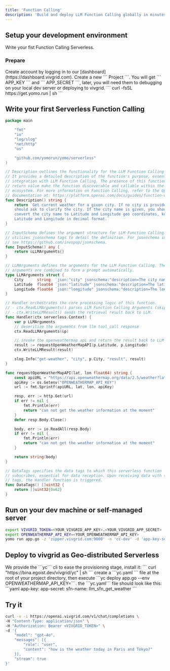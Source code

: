 ```yaml
---
title: 'Function Calling'
description: 'Build and deploy LLM Function Calling globally in minutes.'
---
```


## Setup your development environment

Write your fist Function Calling Serverless.

### Prepare

<AccordionGroup>
  <Accordion icon="rectangle-terminal" title="Create account on vivgrid">
    Create account by logging in to our [dashboard](https://dashboard.vivgrid.com).
    Create a new ``` Project ```. You will get ``` APP_KEY ``` and ``` APP_SECRET ```, 
		later, you will need them to debugging on your local dev server or deploying to vivgrid.
  </Accordion>
  <Accordion icon="github" title="Install the Stateful Serverless Framework: YoMo">
    ``` curl -fsSL https://get.yomo.run | sh ```
  </Accordion>
</AccordionGroup>

## Write your first Serverless Function Calling 

```go app.go
package main

	"fmt"
	"io"
	"log/slog"
	"net/http"
	"os"

	"github.com/yomorun/yomo/serverless"
)

// Description outlines the functionality for the LLM Function Calling feature.
// It provides a detailed description of the function's purpose, essential for
// integration with LLM Function Calling. The presence of this function and its
// return value make the function discoverable and callable within the LLM
// ecosystem. For more information on Function Calling, refer to the OpenAI
// documentation at: https://platform.openai.com/docs/guides/function-calling
func Description() string {
	return `Get current weather for a given city. If no city is provided, you 
	should ask to clarify the city. If the city name is given, you should 
	convert the city name to Latitude and Longitude geo coordinates, keeping 
	Latitude and Longitude in decimal format.`
}

// InputSchema defines the argument structure for LLM Function Calling. It
// utilizes jsonschema tags to detail the definition. For jsonschema in Go,
// see https://github.com/invopop/jsonschema.
func InputSchema() any {
	return &LLMArguments{}
}

// LLMArguments defines the arguments for the LLM Function Calling. These
// arguments are combined to form a prompt automatically.
type LLMArguments struct {
	City      string  `json:"city" jsonschema:"description=The city name to get the weather for"`
	Latitude  float64 `json:"latitude" jsonschema:"description=The latitude of the city, in decimal format, range should be in (-90, 90)"`
	Longitude float64 `json:"longitude" jsonschema:"description=The longitude of the city, in decimal format, range should be in (-180, 180)"`
}

// Handler orchestrates the core processing logic of this function.
// - ctx.ReadLLMArguments() parses LLM Function Calling Arguments (skip if none).
// - ctx.WriteLLMResult() sends the retrieval result back to LLM.
func Handler(ctx serverless.Context) {
	var p LLMArguments
	// deserilize the arguments from llm tool_call response
	ctx.ReadLLMArguments(&p)

	// invoke the openweathermap api and return the result back to LLM
	result := requestOpenWeatherMapAPI(p.Latitude, p.Longitude)
	ctx.WriteLLMResult(result)

	slog.Info("get-weather", "city", p.City, "result", result)
}

func requestOpenWeatherMapAPI(lat, lon float64) string {
	const apiURL = "https://api.openweathermap.org/data/2.5/weather?lat=%f&lon=%f&appid=%s&units=metric"
	apiKey := os.Getenv("OPENWEATHERMAP_API_KEY")
	url := fmt.Sprintf(apiURL, lat, lon, apiKey)

	resp, err := http.Get(url)
	if err != nil {
		fmt.Println(err)
		return "can not get the weather information at the moment"
	}
	defer resp.Body.Close()

	body, err := io.ReadAll(resp.Body)
	if err != nil {
		fmt.Println(err)
		return "can not get the weather information at the moment"
	}

	return string(body)
}

// DataTags specifies the data tags to which this serverless function
// subscribes, essential for data reception. Upon receiving data with these
// tags, the Handler function is triggered.
func DataTags() []uint32 {
	return []uint32{0x62}
}

```

## Run on your dev machine or self-managed server

```sh
export VIVGRID_TOKEN=<YOUR_VIVGRID_APP_KEY>.<YOUR_VIVGRID_APP_SECRET>
export OPENWEATHERMAP_API_KEY=<YOUR_OPENWEATHERMAP_API_KEY>
yomo run app.go -z 'zipper.vivgrid.com:9000' -n 'cc-dev' -d 'app-key-secret:<VIVGRID_TOKEN>'
```

## Deploy to vivgrid as Geo-distributed Serverless

<AccordionGroup>
  <Accordion icon="message-bot" title="Install the cli">
    We provide the ```yc``` cli to ease the provisioning stage, install it:
    ``` curl "https://bina.egoist.dev/vivgrid/yc" | sh ```
  </Accordion>
  <Accordion icon="rocket" title="Deploy your serverless to all regions">
  create a ```yc.yaml ``` file at the root of your project directory, then execute 
    ```yc deploy app.go --env OPENWEATHERMAP_API_KEY=<YOUR_OPENWEATHERMAP_API_KEY>```. the ```yc.yaml``` file should look like this:
		```yaml
		app-key: <APP_KEY>
		app-secret: <APP_SECRET>
		sfn-name: llm_sfn_get_weather
		```
  </Accordion>
</AccordionGroup>

## Try it

```sh
curl -v -i https://openai.vivgrid.com/v1/chat/completions \
-H "Content-Type: application/json" \
-H "Authorization: Bearer <VIVGRID_TOKEN>" \
-d '{
	"model": "gpt-4o", 
	"messages": [{
		"role": "user", 
		"content": "how is the weather today in Paris and Tokyo?"
	}], 
	"stream": true
}'
```
